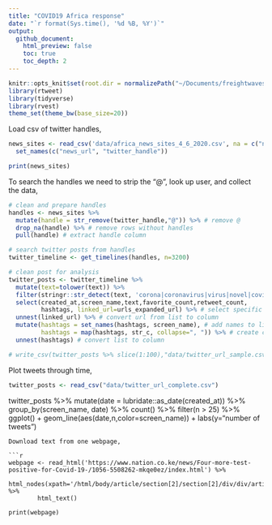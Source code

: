 ```yaml
---
title: "COVID19 Africa response"
date: "`r format(Sys.time(), '%d %B, %Y')`"
output:
  github_document:
    html_preview: false
    toc: true
    toc_depth: 2
---
```


```r
knitr::opts_knit$set(root.dir = normalizePath("~/Documents/freightwaves/Africa-covid19-response")) 
library(rtweet)
library(tidyverse)
library(rvest)
theme_set(theme_bw(base_size=20))
```

Load csv of twitter handles,

```r
news_sites <- read_csv('data/africa_news_sites_4_6_2020.csv', na = c("null",""," ")) %>%
  set_names(c("news_url", "twitter_handle"))

print(news_sites)
```

To search the handles we need to strip the "@", look up user, and collect the data,

```r
# clean and prepare handles
handles <- news_sites %>%
  mutate(handle = str_remove(twitter_handle,"@")) %>% # remove @
  drop_na(handle) %>% # remove rows without handles
  pull(handle) # extract handle column

# search twitter posts from handles
twitter_timeline <- get_timelines(handles, n=3200) 

# clean post for analysis 
twitter_posts <- twitter_timeline %>%
  mutate(text=tolower(text)) %>%
  filter(stringr::str_detect(text, 'corona|coronavirus|virus|novel|covid|covid-19|pandemic')) %>%
  select(created_at,screen_name,text,favorite_count,retweet_count,
         hashtags, linked_url=urls_expanded_url) %>% # select specific columns
  unnest(linked_url) %>% # convert url from list to column
  mutate(hashtags = set_names(hashtags, screen_name), # add names to list
         hashtags = map(hashtags, str_c, collapse=", ")) %>% # create char string
  unnest(hashtags) # convert list to column 

# write_csv(twitter_posts %>% slice(1:100),"data/twitter_url_sample.csv")
```

Plot tweets through time,

```r
twitter_posts <- read_csv("data/twitter_url_complete.csv")
```
twitter_posts %>%
  mutate(date = lubridate::as_date(created_at)) %>%
  group_by(screen_name, date) %>%
  count() %>%
  filter(n > 25) %>%
  ggplot() +
  geom_line(aes(date,n,color=screen_name)) + 
  labs(y="number of tweets")
```
Download text from one webpage,

```r
webpage <- read_html('https://www.nation.co.ke/news/Four-more-test-positive-for-Covid-19-/1056-5508262-mkqe0ez/index.html') %>%
   html_nodes(xpath='/html/body/article/section[2]/section[2]/div/div/article/div/article/section[2]/div[1]/p') %>%      
        html_text() 

print(webpage)
```


